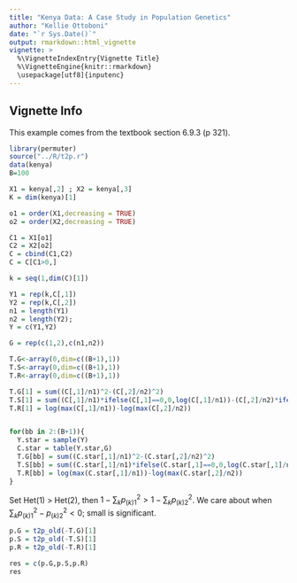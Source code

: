 ```yaml
---
title: "Kenya Data: A Case Study in Population Genetics"
author: "Kellie Ottoboni"
date: "`r Sys.Date()`"
output: rmarkdown::html_vignette
vignette: >
  %\VignetteIndexEntry{Vignette Title}
  %\VignetteEngine{knitr::rmarkdown}
  \usepackage[utf8]{inputenc}
---
```



## Vignette Info

This example comes from the textbook section 6.9.3 (p 321).

```r
library(permuter)
source("../R/t2p.r")
data(kenya)
B=100

X1 = kenya[,2] ; X2 = kenya[,3]
K = dim(kenya)[1]

o1 = order(X1,decreasing = TRUE)
o2 = order(X2,decreasing = TRUE)

C1 = X1[o1]
C2 = X2[o2]
C = cbind(C1,C2)
C = C[C1>0,]

k = seq(1,dim(C)[1])

Y1 = rep(k,C[,1])
Y2 = rep(k,C[,2])
n1 = length(Y1)
n2 = length(Y2);
Y = c(Y1,Y2)

G = rep(c(1,2),c(n1,n2))

T.G<-array(0,dim=c((B+1),1))
T.S<-array(0,dim=c((B+1),1))
T.R<-array(0,dim=c((B+1),1))

T.G[1] = sum((C[,1]/n1)^2-(C[,2]/n2)^2)
T.S[1] = sum((C[,1]/n1)*ifelse(C[,1]==0,0,log(C[,1]/n1))-(C[,2]/n2)*ifelse(C[,2]==0,0,log(C[,2]/n2)))
T.R[1] = log(max(C[,1]/n1))-log(max(C[,2]/n2))


for(bb in 2:(B+1)){
  Y.star = sample(Y)
  C.star = table(Y.star,G)
  T.G[bb] = sum((C.star[,1]/n1)^2-(C.star[,2]/n2)^2)
  T.S[bb] = sum((C.star[,1]/n1)*ifelse(C.star[,1]==0,0,log(C.star[,1]/n1))-(C.star[,2]/n2)*ifelse(C.star[,2]==0,0,log(C.star[,2]/n2)))
  T.R[bb] = log(max(C.star[,1]/n1))-log(max(C.star[,2]/n2))
}
```

Set Het(1) > Het(2), then $1-\sum_k p_{(k)1}^2 > 1-\sum_k p_{(k)2}^2$. We care about when $\sum_k p_{(k)1}^2 - p_{(k)2}^2< 0$; small is significant.

```r
p.G = t2p_old(-T.G)[1]
p.S = t2p_old(-T.S)[1]
p.R = t2p_old(-T.R)[1]

res = c(p.G,p.S,p.R)
res
```


